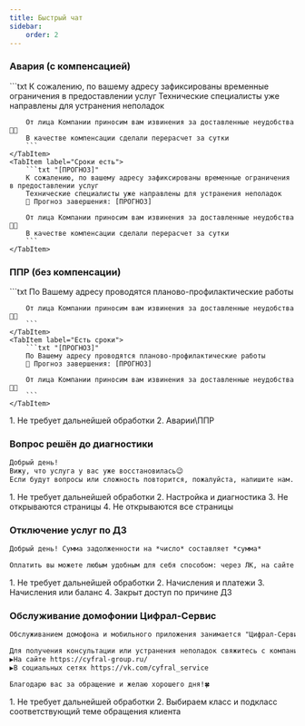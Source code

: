 ```yaml
---
title: Быстрый чат
sidebar:
    order: 2
---
```



<LinkCard
    title="Регламент"
    href="https://clever.ertelecom.ru/content/space/4/article/8101"
    target="_blank"
    description="Открыть регламент в базе знаний"
/>

### Авария (с компенсацией)
<Tabs>
    <TabItem label="Сроков нет">
        ```txt
        К сожалению, по вашему адресу зафиксированы временные ограничения в предоставлении услуг
        Технические специалисты уже направлены для устранения неполадок

        От лица Компании приносим вам извинения за доставленные неудобства🙏🏼
        В качестве компенсации сделали перерасчет за сутки
        ```
    </TabItem>
    <TabItem label="Сроки есть">
        ```txt "[ПРОГНОЗ]"
        К сожалению, по вашему адресу зафиксированы временные ограничения в предоставлении услуг
        Технические специалисты уже направлены для устранения неполадок
        🔧 Прогноз завершения: [ПРОГНОЗ]

        От лица Компании приносим вам извинения за доставленные неудобства🙏🏼
        В качестве компенсации сделали перерасчет за сутки
        ```
    </TabItem>
</Tabs>

### ППР (без компенсации)
<Tabs>
    <TabItem label="Сроков нет">
        ```txt
        По Вашему адресу проводятся планово-профилактические работы

        От лица Компании приносим вам извинения за доставленные неудобства🙏🏼
        ```
    </TabItem>
    <TabItem label="Есть сроки">
        ```txt "[ПРОГНОЗ]"
        По Вашему адресу проводятся планово-профилактические работы
        🔧 Прогноз завершения: [ПРОГНОЗ]

        От лица Компании приносим вам извинения за доставленные неудобства🙏🏼
        ```
    </TabItem>
</Tabs>

<Steps>
    1. Не требует дальнейшей обработки
    2. Аварии\ППР
</Steps>

### Вопрос решён до диагностики
```txt
Добрый день!
Вижу, что услуга у вас уже восстановилась😉
Если будут вопросы или сложность повторится, пожалуйста, напишите нам.
```

<Steps>
    1. Не требует дальнейшей обработки
    2. Настройка и диагностика
    3. Не открываются страницы
    4. Не открываются все страницы
</Steps>

### Отключение услуг по ДЗ
```txt
Добрый день! Сумма задолженности на *число* составляет *сумма*

Оплатить вы можете любым удобным для себя способом: через ЛК, на сайте или через мобильное приложение банка.
```

<Steps>
    1. Не требует дальнейшей обработки
    2. Начисления и платежи
    3. Начисления или баланс
    4. Закрыт доступ по причине ДЗ
</Steps>

### Обслуживание домофонии Цифрал-Сервис
```txt
Обслуживанием домофона и мобильного приложения занимается "Цифрал-Сервис"🛠

Для получения консультации или устранения неполадок свяжитесь с компанией в доступных каналах:
▶️На сайте https://cyfral-group.ru/
▶️В социальных сетях https://vk.com/cyfral_service

Благодарю вас за обращение и желаю хорошего дня!🍀
```

<Steps>
    1. Не требует дальнейшей обработки
    2. Выбираем класс и подкласс соответствующий теме обращения клиента
</Steps>